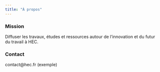 ```yaml
---
title: "À propos"
---
```


### Mission
Diffuser les travaux, études et ressources autour de l’innovation et du futur du travail à HEC.

### Contact
contact@hec.fr (exemple)
